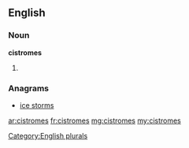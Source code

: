 ==English==

===Noun===
'''cistromes'''

# {{plural of|[[cistrome]]}}

===Anagrams===
* [[ice storms#English|ice storms]]

[[Category:English plurals]]

[[ar:cistromes]]
[[fr:cistromes]]
[[mg:cistromes]]
[[my:cistromes]]